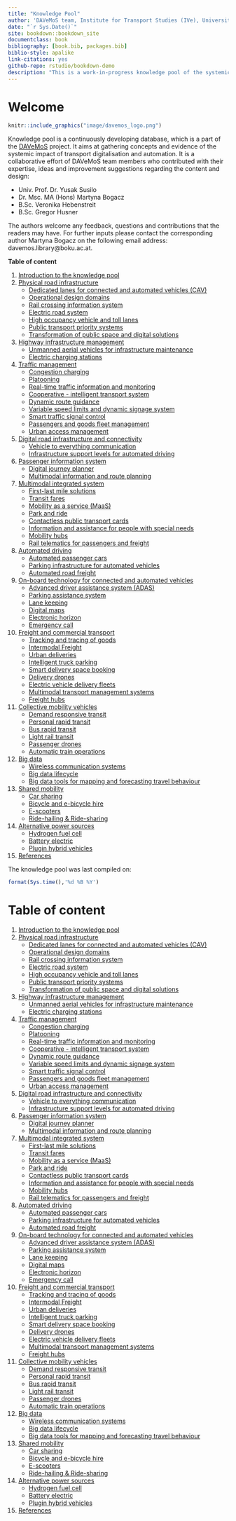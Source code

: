 ```yaml
---
title: "Knowledge Pool"
author: 'DAVeMoS team, Institute for Transport Studies (IVe), University of Natural Resources and Life Sciences in Vienna'
date: "`r Sys.Date()`"
site: bookdown::bookdown_site
documentclass: book
bibliography: [book.bib, packages.bib]
biblio-style: apalike
link-citations: yes
github-repo: rstudio/bookdown-demo
description: "This is a work-in-progress knowledge pool of the systemic impact of transport digitalisation and automation."
---
```


# Welcome {-}

```r
knitr::include_graphics("image/davemos_logo.png")
```

Knowledge pool is a continuously developing database, which is a part of the [DAVeMoS](https://www.davemos.online/){target="_blank"} project. It aims at gathering concepts and evidence of the systemic impact of transport digitalisation and automation. It is a collaborative effort of DAVeMoS team members who contributed with their expertise, ideas and improvement suggestions regarding the content and design:

- Univ. Prof. Dr. Yusak Susilo
- Dr. Msc. MA (Hons) Martyna Bogacz
- B.Sc. Veronika Hebenstreit
- B.Sc. Gregor Husner


The authors welcome any feedback, questions and contributions that the readers may have. For further inputs please contact the corresponding author Martyna Bogacz on the following email address: davemos.library@boku.ac.at. <br/>

**Table of content**

1. [Introduction to the knowledge pool](#intro)
2. [Physical road infrastructure](#infrastructure)
    - [Dedicated lanes for connected and automated vehicles (CAV)](#dedicated_lanes)  
    - [Operational design domains](#ODD)  
    - [Rail crossing information system](#rail_crossing_info_system)  
    - [Electric road system](#ers)  
    - [High occupancy vehicle and toll lanes](#high_occupancy)  
    - [Public transport priority systems](#public_trans_priority)  
    - [Transformation of public space and digital solutions](#transformation_public_space)  
3. [Highway infrastructure management](#highway)
    - [Unmanned aerial vehicles for infrastructure maintenance](#uav)  
    - [Electric charging stations](#charging_station)  
4. [Traffic management](#traffic)
    - [Congestion charging](#congestion_charging)  
    - [Platooning](#platooning)  
    - [Real-time traffic information and monitoring](#traffic_info_monitoring)  
    - [Cooperative - intelligent transport system](#cits)  
    - [Dynamic route guidance](#dynamic_route)  
    - [Variable speed limits and dynamic signage system](#variable_speed)  
    - [Smart traffic signal control](#adaptive_traffic_control)  
    - [Passengers and goods fleet management](#p_g_fleet_management)  
    - [Urban access management](#urban_access)  
5. [Digital road infrastructure and connectivity](#digital)
    - [Vehicle to everything communication](#v2x)  
    - [Infrastructure support levels for automated driving](#infrast_support_level)  
6. [Passenger information system](#passenger)
    - [Digital journey planner](#djp)  
    - [Multimodal information and route planning](#info_and_route_planning)  
7. [Multimodal integrated system](#multimodal)
    - [First-last mile solutions](#flms)  
    - [Transit fares](#dist_time_fares)  
    - [Mobility as a service (MaaS)](#maas)  
    - [Park and ride](#p_r)  
    - [Contactless public transport cards](#contactless_cards)  
    - [Information and assistance for people with special needs](#special_needs)  
    - [Mobility hubs](#mobility_hubs)  
    - [Rail telematics for passengers and freight](#rail_telematics)  
8. [Automated driving](#connected)
    - [Automated passenger cars](#av) 
    - [Parking infrastructure for automated vehicles](#parking_av)
    - [Automated road freight](#automated_road_freight)  
9. [On-board technology for connected and automated vehicles](#onboard)
    - [Advanced driver assistance system (ADAS)](#adas)  
    - [Parking assistance system](#parking_assistance)  
    - [Lane keeping](#lane_keeping)  
    - [Digital maps](#digital_maps)  
    - [Electronic horizon](#ehorizon)  
    - [Emergency call](#ecall)  
10. [Freight and commercial transport](#freight)
    - [Tracking and tracing of goods](#dangerous_goods)  
    - [Intermodal Freight](#intermodal_freight)  
    - [Urban deliveries](#urban_delivery)  
    - [Intelligent truck parking](#intelligent_truck_park)  
    - [Smart delivery space booking](#space_book)  
    - [Delivery drones](#delivery_drone)  
    - [Electric vehicle delivery fleets](#electric_delivery_fleets)  
    - [Multimodal transport management systems](#mtms)  
    - [Freight hubs](#freight_hubs)  
11. [Collective mobility vehicles](#collective)
    - [Demand responsive transit](#drt)  
    - [Personal rapid transit](#prt)  
    - [Bus rapid transit](#brt)  
    - [Light rail transit](#lrt)  
    - [Passenger drones](#passenger_drones)  
    - [Automatic train operations](#automatic_train)  
12. [Big data](#big)
    - [Wireless communication systems](#wireless_com)  
    - [Big data lifecycle](#bd_life)
    - [Big data tools for mapping and forecasting travel behaviour](#bd_tool_maping)  
13. [Shared mobility](#shared)
    - [Car sharing](#car_sharing)  
    - [Bicycle and e-bicycle hire](#bike_sharing)  
    - [E-scooters](#scooters)  
    - [Ride-hailing & Ride-sharing](#ride_hailing)  
14. [Alternative power sources](#alternative)
    - [Hydrogen fuel cell](#FCEV)  
    - [Battery electric](#bev)  
    - [Plugin hybrid vehicles](#plugin_hybrid)  
15. [References](#reference)

The knowledge pool was last compiled on:

```r
format(Sys.time(),'%d %B %Y')
```

# Table of content {-}

1. [Introduction to the knowledge pool](#intro)
2. [Physical road infrastructure](#infrastructure)
    - [Dedicated lanes for connected and automated vehicles (CAV)](#dedicated_lanes)  
    - [Operational design domains](#ODD)  
    - [Rail crossing information system](#rail_crossing_info_system)  
    - [Electric road system](#ers)  
    - [High occupancy vehicle and toll lanes](#high_occupancy)  
    - [Public transport priority systems](#public_trans_priority)  
    - [Transformation of public space and digital solutions](#transformation_public_space)  
3. [Highway infrastructure management](#highway)
    - [Unmanned aerial vehicles for infrastructure maintenance](#uav)  
    - [Electric charging stations](#charging_station)  
4. [Traffic management](#traffic)
    - [Congestion charging](#congestion_charging)  
    - [Platooning](#platooning)  
    - [Real-time traffic information and monitoring](#traffic_info_monitoring)  
    - [Cooperative - intelligent transport system](#cits)  
    - [Dynamic route guidance](#dynamic_route)  
    - [Variable speed limits and dynamic signage system](#variable_speed)  
    - [Smart traffic signal control](#adaptive_traffic_control)  
    - [Passengers and goods fleet management](#p_g_fleet_management)  
    - [Urban access management](#urban_access)  
5. [Digital road infrastructure and connectivity](#digital)
    - [Vehicle to everything communication](#v2x)  
    - [Infrastructure support levels for automated driving](#infrast_support_level)  
6. [Passenger information system](#passenger)
    - [Digital journey planner](#djp)  
    - [Multimodal information and route planning](#info_and_route_planning)  
7. [Multimodal integrated system](#multimodal)
    - [First-last mile solutions](#flms)  
    - [Transit fares](#dist_time_fares)
    - [Mobility as a service (MaaS)](#maas)  
    - [Park and ride](#p_r)  
    - [Contactless public transport cards](#contactless_cards)  
    - [Information and assistance for people with special needs](#special_needs)  
    - [Mobility hubs](#mobility_hubs)  
    - [Rail telematics for passengers and freight](#rail_telematics)  
8. [Automated driving](#connected)
    - [Automated passenger cars](#av)
    - [Parking infrastructure for automated vehicles](#parking_av)
    - [Automated road freight](#automated_road_freight)  
9. [On-board technology for connected and automated vehicles](#onboard)
    - [Advanced driver assistance system (ADAS)](#adas)  
    - [Parking assistance system](#parking_assistance)  
    - [Lane keeping](#lane_keeping)  
    - [Digital maps](#digital_maps)  
    - [Electronic horizon](#ehorizon)  
    - [Emergency call](#ecall)  
10. [Freight and commercial transport](#freight)
    - [Tracking and tracing of goods](#dangerous_goods)  
    - [Intermodal Freight](#intermodal_freight)  
    - [Urban deliveries](#urban_delivery)  
    - [Intelligent truck parking](#intelligent_truck_park)  
    - [Smart delivery space booking](#space_book)  
    - [Delivery drones](#delivery_drone)  
    - [Electric vehicle delivery fleets](#electric_delivery_fleets)  
    - [Multimodal transport management systems](#mtms)  
    - [Freight hubs](#freight_hubs)  
11. [Collective mobility vehicles](#collective)
    - [Demand responsive transit](#drt)  
    - [Personal rapid transit](#prt)  
    - [Bus rapid transit](#brt)  
    - [Light rail transit](#lrt)  
    - [Passenger drones](#passenger_drones)  
    - [Automatic train operations](#automatic_train)  
12. [Big data](#big)
    - [Wireless communication systems](#wireless_com)  
    - [Big data lifecycle](#bd_life)
    - [Big data tools for mapping and forecasting travel behaviour](#bd_tool_maping)  
13. [Shared mobility](#shared)
    - [Car sharing](#car_sharing)  
    - [Bicycle and e-bicycle hire](#bike_sharing)  
    - [E-scooters](#scooters)  
    - [Ride-hailing & Ride-sharing](#ride_hailing)  
14. [Alternative power sources](#alternative)
    - [Hydrogen fuel cell](#FCEV)  
    - [Battery electric](#bev)  
    - [Plugin hybrid vehicles](#plugin_hybrid) 
15. [References](#reference)


